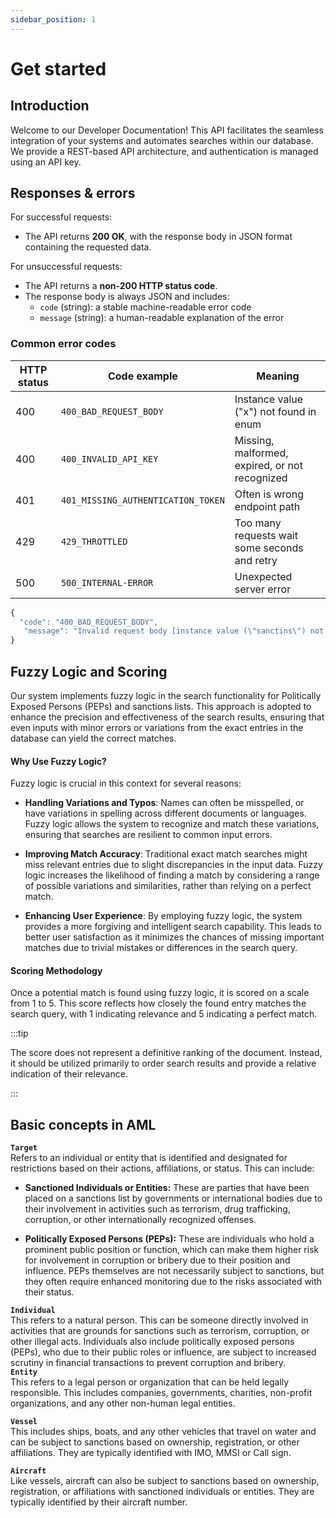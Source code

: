 ```yaml
---
sidebar_position: 1
---
```


# Get started


## Introduction
Welcome to our Developer Documentation! This API facilitates the seamless integration of your systems and automates searches within our database. We provide a REST-based API architecture, and authentication is managed using an API key.


## Responses & errors

For successful requests:

- The API returns **200 OK**, with the response body in JSON format containing the requested data.

For unsuccessful requests:

- The API returns a **non-200 HTTP status code**.
- The response body is always JSON and includes:
  - `code` (string): a stable machine-readable error code  
  - `message` (string): a human-readable explanation of the error  

### Common error codes

| HTTP status | Code example                       | Meaning                                                                 |
|-------------|------------------------------------|-------------------------------------------------------------------------|
| 400         | `400_BAD_REQUEST_BODY`             | Instance value (\"x\") not found in enum                                |
| 400         | `400_INVALID_API_KEY`              | Missing, malformed, expired, or not recognized                          |
| 401         | `401_MISSING_AUTHENTICATION_TOKEN` | Often is wrong endpoint path                                            |
| 429         | `429_THROTTLED`                    | Too many requests wait some seconds and retry                           |
| 500         | `500_INTERNAL-ERROR`               | Unexpected server error                                                 |


```js
{
  "code": "400_BAD_REQUEST_BODY",
   "message": "Invalid request body [instance value (\"sanctins\") not found in enum (possible values: [\"pep\",\"sanctions\"])]"
}

```


## Fuzzy Logic and Scoring

Our system implements fuzzy logic in the search functionality for Politically Exposed Persons (PEPs) and sanctions lists. This approach is adopted to enhance the precision and effectiveness of the search results, ensuring that even inputs with minor errors or variations from the exact entries in the database can yield the correct matches.

#### Why Use Fuzzy Logic?
Fuzzy logic is crucial in this context for several reasons:

- **Handling Variations and Typos**: Names can often be misspelled, or have variations in spelling across different documents or languages. Fuzzy logic allows the system to recognize and match these variations, ensuring that searches are resilient to common input errors.

- **Improving Match Accuracy**: Traditional exact match searches might miss relevant entries due to slight discrepancies in the input data. Fuzzy logic increases the likelihood of finding a match by considering a range of possible variations and similarities, rather than relying on a perfect match.

- **Enhancing User Experience**: By employing fuzzy logic, the system provides a more forgiving and intelligent search capability. This leads to better user satisfaction as it minimizes the chances of missing important matches due to trivial mistakes or differences in the search query.

#### Scoring Methodology

Once a potential match is found using fuzzy logic, it is scored on a scale from 1 to 5. 
This score reflects how closely the found entry matches the search query, with 1 indicating relevance and 5 indicating a perfect match.

:::tip

The score does not represent a definitive ranking of the document. Instead, it should be utilized primarily to order search results and provide a relative indication of their relevance.

:::

## Basic concepts in AML

**`Target`**  
Refers to an individual or entity that is identified and designated for restrictions based on their actions, affiliations, or status. This can include:  

- **Sanctioned Individuals or Entities:** These are parties that have been placed on a sanctions list by governments or international bodies due to their involvement in activities such as terrorism, drug trafficking, corruption, or other internationally recognized offenses.

- **Politically Exposed Persons (PEPs):** These are individuals who hold a prominent public position or function, which can make them higher risk for involvement in corruption or bribery due to their position and influence. PEPs themselves are not necessarily subject to sanctions, but they often require enhanced monitoring due to the risks associated with their status.

**`Individual`**  
This refers to a natural person. This can be someone directly involved in activities that are grounds for sanctions such as terrorism, corruption, or other illegal acts. Individuals also include politically exposed persons (PEPs), who due to their public roles or influence, are subject to increased scrutiny in financial transactions to prevent corruption and bribery.   
**`Entity`**  
This refers to a legal person or organization that can be held legally responsible. This includes companies, governments, charities, non-profit organizations, and any other non-human legal entities. 

**`Vessel`**  
This includes ships, boats, and any other vehicles that travel on water and can be subject to sanctions based on ownership, registration, or other affiliations. 
They are typically identified with IMO, MMSI or Call sign.


**`Aircraft`**  
Like vessels, aircraft can also be subject to sanctions based on ownership, registration, or affiliations with sanctioned individuals or entities.
 They are typically identified by their aircraft number.


